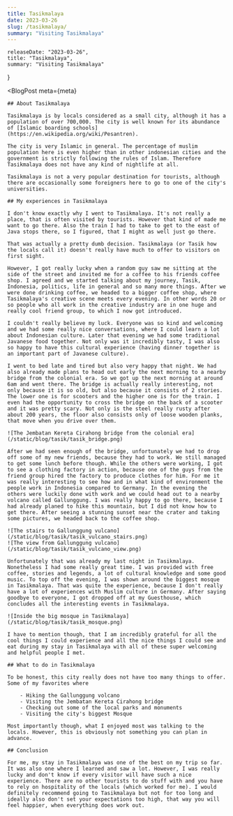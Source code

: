 ```yaml
---
title: Tasikmalaya
date: 2023-03-26
slug: /tasikmalaya/
summary: "Visiting Tasikmalaya"
---
```



    releaseDate: "2023-03-26",
    title: "Tasikmalaya",
    summary: "Visiting Tasikmalaya"
}

<BlogPost 
    meta={meta}
>

    ## About Tasikmalaya

    Tasikmalaya is by locals considered as a small city, although it has a population of over 700,000. The city is well known for its abundance of [Islamic boarding schools](https://en.wikipedia.org/wiki/Pesantren).

    The city is very Islamic in general. The percentage of muslim population here is even higher than in other indonesian cities and the government is strictly following the rules of Islam. Therefore Tasikmalaya does not have any kind of nightlife at all.

    Tasikmalaya is not a very popular destination for tourists, although there are occasionally some foreigners here to go to one of the city's universities.

    ## My experiences in Tasikmalaya

    I don't know exactly why I went to Tasikmalaya. It's not really a place, that is often visited by tourists. However that kind of made me want to go there. Also the train I had to take to get to the east of Java stops there, so I figured, that I might as well just go there.

    That was actually a pretty dumb decision. Tasikmalaya (or Tasik how the locals call it) doesn't really have much to offer to visitors on first sight.

    However, I got really lucky when a random guy saw me sitting at the side of the street and invited me for a coffee to his friends coffee shop. I agreed and we started talking about my journey, Tasik, Indonesia, politics, life in general and so many more things. After we were done drinking coffee, we headed to a bigger coffee shop, where Tasikmalaya's creative scene meets every evening. In other words 20 or so people who all work in the creative industry are in one huge and really cool friend group, to which I now got introduced.

    I couldn't really believe my luck. Everyone was so kind and welcoming and we had some really nice conversations, where I could learn a lot about Indonesian culture. Later that evening we had some traditional Javanese food together. Not only was it incredibly tasty, I was also so happy to have this cultural experience (having dinner together is an important part of Javanese culture).

    I went to bed late and tired but also very happy that night. We had also already made plans to head out early the next morning to a nearby bridge from the colonial era. So we got up the next morning at around 6am and went there. The bridge is actually really interesting, not only because it is so old, but also because it consists of 2 stories. The lower one is for scooters and the higher one is for the train. I even had the opportunity to cross the bridge on the back of a scooter and it was pretty scary. Not only is the steel really rusty after about 200 years, the floor also consists only of loose wooden planks, that move when you drive over them.

    ![The Jembatan Kereta Cirahong bridge from the colonial era](/static/blog/tasik/tasik_bridge.png)

    After we had seen enough of the bridge, unfortunately we had to drop off some of my new friends, because they had to work. We still managed to get some lunch before though. While the others were working, I got to see a clothing factory in action, because one of the guys from the friend group hired the factory to produce clothes for him. For me it was really interesting to see how and in what kind of environment the people work in Indonesia compared to Germany. In the evening the others were luckily done with work and we could head out to a nearby volcano called Gallunggung. I was really happy to go there, because I had already planed to hike this mountain, but I did not know how to get there. After seeing a stunning sunset near the crater and taking some pictures, we headed back to the coffee shop.

    ![The stairs to Gallunggung vulcano](/static/blog/tasik/tasik_vulcano_stairs.png)   
    ![The view from Gallunggung vulcano](/static/blog/tasik/tasik_vulcano_view.png)

    Unfortunately that was already my last night in Tasikmalaya. Nonetheless I had some really great time. I was provided with free coffee, stories and legends, a lot of cultural knowledge and some good music. To top off the evening, I was shown around the biggest mosque in Tasikmalaya. That was quite the experience, because I don't really have a lot of experiences with Muslim culture in Germany. After saying goodbye to everyone, I got dropped off at my Guesthouse, which concludes all the interesting events in Tasikmalaya.

    ![Inside the big mosque in Tasikmalaya](/static/blog/tasik/tasik_mosque.png)

    I have to mention though, that I am incredibly grateful for all the cool things I could experience and all the nice things I could see and eat during my stay in Tasikmalaya with all of these super welcoming and helpful people I met.

    ## What to do in Tasikmalaya

    To be honest, this city really does not have too many things to offer. Some of my favorites where

        - Hiking the Gallunggung volcano
        - Visiting the Jembatan Kereta Cirahong bridge
        - Checking out some of the local parks and monuments
        - Visiting the city's biggest Mosque

    Most importantly though, what I enjoyed most was talking to the locals. However, this is obviously not something you can plan in advance.

    ## Conclusion

    For me, my stay in Tasikmalaya was one of the best on my trip so far. It was also one where I learned and saw a lot. However, I was really lucky and don't know if every visitor will have such a nice experience. There are no other tourists to do stuff with and you have to rely on hospitality of the locals (which worked for me). I would definitely recommend going to Tasikmalaya but not for too long and ideally also don't set your expectations too high, that way you will feel happier, when everything does work out.

</BlogPost>